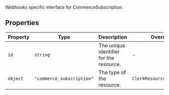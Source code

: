 Webhooks specific interface for CommerceSubscription.

## Properties

| Property                     | Type                      | Description                             | Overrides                  |
| ---------------------------- | ------------------------- | --------------------------------------- | -------------------------- |
| <a id="id"></a> `id`         | `string`                  | The unique identifier for the resource. | -                          |
| <a id="object"></a> `object` | `"commerce_subscription"` | The type of the resource.               | `ClerkResourceJSON.object` |
